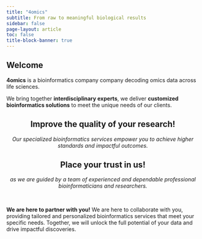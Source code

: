 ```yaml
---
title: "4omics"
subtitle: From raw to meaningful biological results
sidebar: false
page-layout: article
toc: false
title-block-banner: true
---
```


::: column-page

## Welcome

**4omics** is a bioinformatics company company decoding omics data across life sciences.

We bring together **interdisciplinary experts**, we deliver **customized bioinformatics solutions** to meet the unique needs of our clients.

::: {.header-block} 
:::

::: {style="text-align: center;"}
## **Improve the quality of your research!**

*Our specialized bioinformatics services empower you to achieve higher standards and impactful outcomes.*
:::

::: {style="text-align: center;"}
## **Place your trust in us!**

*as we are guided by a team of experienced and dependable professional bioinformaticians and researchers.*
:::

::: {.header-block} 
:::

<br>

**We are here to partner with you!** We are here to collaborate with you, providing tailored and personalized bioinformatics services that meet your specific needs. Together, we will unlock the full potential of your data and drive impactful discoveries.


:::
